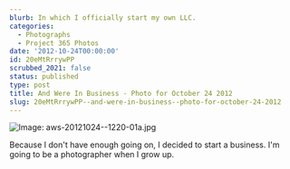 ```yaml
---
blurb: In which I officially start my own LLC.
categories:
  - Photographs
  - Project 365 Photos
date: '2012-10-24T00:00:00'
id: 20eMtRrrywPP
scrubbed_2021: false
status: published
type: post
title: And Were In Business - Photo for October 24 2012
slug: 20eMtRrrywPP--and-were-in-business--photo-for-october-24-2012
---
```


![Image: aws-20121024--1220-01a.jpg](/aws-20121024--1220-01a.jpg)

Because I don't have enough going on, I decided to start a business. I'm going to be a photographer when I grow up.
